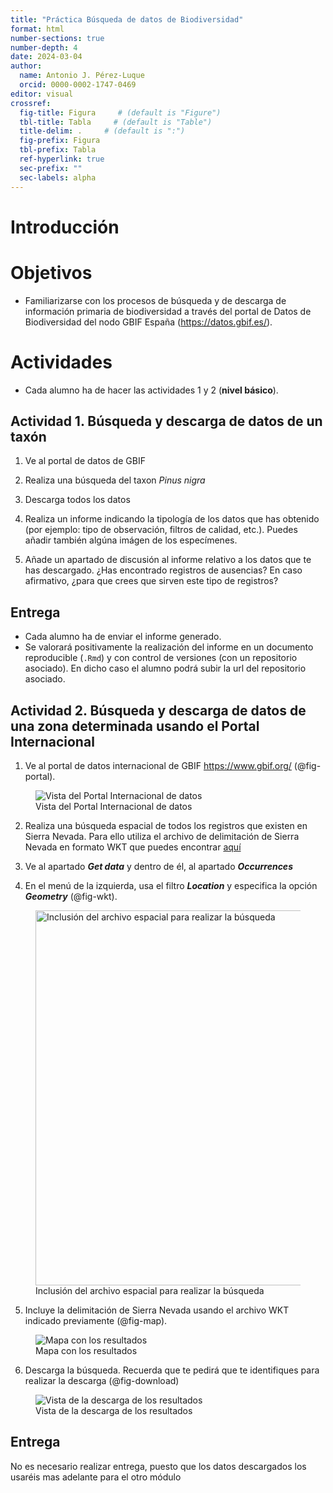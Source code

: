 ```yaml
---
title: "Práctica Búsqueda de datos de Biodiversidad"
format: html
number-sections: true
number-depth: 4
date: 2024-03-04
author:
  name: Antonio J. Pérez-Luque
  orcid: 0000-0002-1747-0469
editor: visual
crossref:
  fig-title: Figura     # (default is "Figure")
  tbl-title: Tabla     # (default is "Table")
  title-delim: .     # (default is ":")
  fig-prefix: Figura
  tbl-prefix: Tabla
  ref-hyperlink: true
  sec-prefix: ""
  sec-labels: alpha
---
```


# Introducción {.unnumbered}

# Objetivos

-   Familiarizarse con los procesos de búsqueda y de descarga de información primaria de biodiversidad a través del portal de Datos de Biodiversidad del nodo GBIF España (<https://datos.gbif.es/>).

# Actividades

-   Cada alumno ha de hacer las actividades 1 y 2 (**nivel básico**).

## Actividad 1. Búsqueda y descarga de datos de un taxón {#sec-actividad1}

1.  Ve al portal de datos de GBIF

2.  Realiza una búsqueda del taxon *Pinus nigra*

3.  Descarga todos los datos

4.  Realiza un informe indicando la tipología de los datos que has obtenido (por ejemplo: tipo de observación, filtros de calidad, etc.). Puedes añadir también algúna imágen de los especímenes.

5.  Añade un apartado de discusión al informe relativo a los datos que te has descargado. ¿Has encontrado registros de ausencias? En caso afirmativo, ¿para que crees que sirven este tipo de registros?

::: {.callout-note appearance="simple"}
## Entrega

-   Cada alumno ha de enviar el informe generado.
-   Se valorará positivamente la realización del informe en un documento reproducible (`.Rmd`) y con control de versiones (con un repositorio asociado). En dicho caso el alumno podrá subir la url del repositorio asociado.
:::

## Actividad 2. Búsqueda y descarga de datos de una zona determinada usando el Portal Internacional

1.  Ve al portal de datos internacional de GBIF <https://www.gbif.org/> (@fig-portal).

![Vista del Portal Internacional de datos](images/primary-portal.png){#fig-portal}

2.  Realiza una búsqueda espacial de todos los registros que existen en Sierra Nevada. Para ello utiliza el archivo de delimitación de Sierra Nevada en formato WKT que puedes encontrar [aquí](https://raw.githubusercontent.com/ajpelu/teach_ecoinformatica_ugr/main/slides/teach_primary_data/images/sn_wkt.txt)

3.  Ve al apartado ***Get data*** y dentro de él, al apartado ***Occurrences***

4.  En el menú de la izquierda, usa el filtro ***Location*** y especifica la opción ***Geometry*** (@fig-wkt).

![Inclusión del archivo espacial para realizar la búsqueda](images/primary-wkt.png){height=600 #fig-wkt}

5.  Incluye la delimitación de Sierra Nevada usando el archivo WKT indicado previamente (@fig-map).

![Mapa con los resultados](images/primary-map.png){#fig-map}

6.  Descarga la búsqueda. Recuerda que te pedirá que te identifiques para realizar la descarga (@fig-download)

![Vista de la descarga de los resultados](images/primary-download.png){#fig-download}


::: {.callout-note appearance="simple"}
## Entrega

No es necesario realizar entrega, puesto que los datos descargados los usaréis mas adelante para el otro módulo
:::
